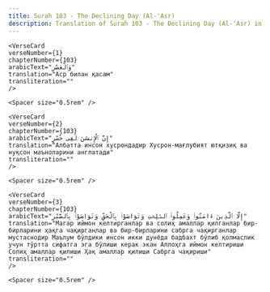 ```yaml
---
title: Surah 103 - The Declining Day (Al-'Asr)  
description: Translation of Surah 103 - The Declining Day (Al-'Asr) in Uzbek
---
```







    <VerseCard 
    verseNumber={1}
    chapterNumber={103}
    arabicText="وَٱلْعَصْرِ"
    translation="Аср билан қасам"
    transliteration=""
    />

    <Spacer size="0.5rem" />
                
    <VerseCard 
    verseNumber={2}
    chapterNumber={103}
    arabicText="إِنَّ ٱلْإِنسَٰنَ لَفِى خُسْرٍ"
    translation="Албатта инсон хусрондадир Хусрон-мағлубият ютқизиқ ва нуқсон маъноларини англатади"
    transliteration=""
    />

    <Spacer size="0.5rem" />
                
    <VerseCard 
    verseNumber={3}
    chapterNumber={103}
    arabicText="إِلَّا ٱلَّذِينَ ءَامَنُوا۟ وَعَمِلُوا۟ ٱلصَّٰلِحَٰتِ وَتَوَاصَوْا۟ بِٱلْحَقِّ وَتَوَاصَوْا۟ بِٱلصَّبْرِ"
    translation="Магар иймон келтирганлар ва солиҳ амаллар қилганлар бир-бирларини ҳақга чақирганлар ва бир-бирларини сабрга чақирганлар мустаснодир Маълум бўлдики инсон икки дунёда бадбахт бўлиб қолмаслик учун тўртта сифатга эга бўлиши керак экан Аллоҳга иймон келтириши Солиҳ амаллар қилиши Ҳақ амаллар қилиши Сабрга чақириши"
    transliteration=""
    />

    <Spacer size="0.5rem" />
                